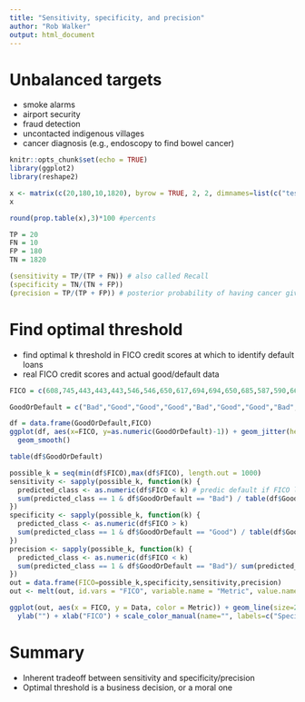 ---
title: "Sensitivity, specificity, and precision"
author: "Rob Walker"
output: html_document
---

# Unbalanced targets
- smoke alarms
- airport security
- fraud detection
- uncontacted indigenous villages
- cancer diagnosis (e.g., endoscopy to find bowel cancer)

```{r}
knitr::opts_chunk$set(echo = TRUE)
library(ggplot2)
library(reshape2)

x <- matrix(c(20,180,10,1820), byrow = TRUE, 2, 2, dimnames=list(c("test positive","test negative"),c("cancer 1.5%","no cancer 98.5%")))
x

round(prop.table(x),3)*100 #percents

TP = 20
FN = 10
FP = 180
TN = 1820

(sensitivity = TP/(TP + FN)) # also called Recall
(specificity = TN/(TN + FP)) 
(precision = TP/(TP + FP)) # posterior probability of having cancer given a positive test

```

# Find optimal threshold
- find optimal k threshold in FICO credit scores at which to identify default loans
- real FICO credit scores and actual good/default data

```{r}
FICO = c(608,745,443,443,443,546,546,650,617,694,694,650,685,587,590,665,644,593,635,545,466,466,466, 720,646,569,569,619,573,582,582,643,664,664,560,560,600,600,532,614,532,434,468,616,489,680,462,462)

GoodOrDefault = c("Bad","Good","Good","Good","Bad","Good","Good","Bad","Good","Good","Good","Bad","Good","Good","Good","Good","Good","Good","Good","Good","Bad","Good","Bad","Bad","Bad","Good","Bad","Bad","Bad","Good","Good","Bad","Bad","Good","Good","Good","Good","Good","Bad","Good","Bad","Bad","Bad","Bad","Bad","Good","Good","Good")

df = data.frame(GoodOrDefault,FICO)
ggplot(df, aes(x=FICO, y=as.numeric(GoodOrDefault)-1)) + geom_jitter(height=0.05) +
  geom_smooth()

table(df$GoodOrDefault)

possible_k = seq(min(df$FICO),max(df$FICO), length.out = 1000)
sensitivity <- sapply(possible_k, function(k) {
  predicted_class <- as.numeric(df$FICO < k) # predic default if FICO lower than threshold
  sum(predicted_class == 1 & df$GoodOrDefault == "Bad") / table(df$GoodOrDefault)[1]
})
specificity <- sapply(possible_k, function(k) {
  predicted_class <- as.numeric(df$FICO > k)
  sum(predicted_class == 1 & df$GoodOrDefault == "Good") / table(df$GoodOrDefault)[2]
})
precision <- sapply(possible_k, function(k) {
  predicted_class <- as.numeric(df$FICO < k)
  sum(predicted_class == 1 & df$GoodOrDefault == "Bad")/ sum(predicted_class)
})
out = data.frame(FICO=possible_k,specificity,sensitivity,precision)
out <- melt(out, id.vars = "FICO", variable.name = "Metric", value.name = "Data")

ggplot(out, aes(x = FICO, y = Data, color = Metric)) + geom_line(size=2) +
  ylab("") + xlab("FICO") + scale_color_manual(name="", labels=c("Specificity","Sensitivity","Precision"), values=c("red","green","blue"))


```

# Summary
- Inherent tradeoff between sensitivity and specificity/precision
- Optimal threshold is a business decision, or a moral one